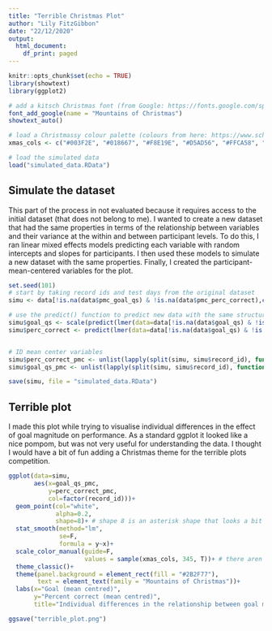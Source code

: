 ```yaml
---
title: "Terrible Christmas Plot"
author: "Lily FitzGibbon"
date: "22/12/2020"
output:
  html_document:
    df_print: paged
---
```


```r
knitr::opts_chunk$set(echo = TRUE)
library(showtext)
library(ggplot2)

# add a kitsch Christmas font (from Google: https://fonts.google.com/specimen/Mountains+of+Christmas) 
font_add_google(name = "Mountains of Christmas")
showtext_auto()

# load a Christmassy colour palette (colours from here: https://www.schemecolor.com/christmas-party.php)
xmas_cols <- c("#003F2E", "#018667", "#F8E19E", "#D5AD56", "#FFCA58", "#FF3213")

# load the simulated data
load("simulated_data.RData")
```

## Simulate the dataset  
This part of the process in not evaluated because it requires access to the initial dataset (that does not belong to me). I wanted to create a new dataset that had the same properties in terms of the relationship between variables and their variance at the within and between participant levels. To do this, I ran linear mixed effects models predicting each variable with random intercepts and slopes for participants. I then used these models to simulate a new dataset with the same properties. Finally, I created the participant-mean-centered variables for the plot.
  

```r
set.seed(101)
# start by taking record ids and test days from the original dataset
simu <- data[!is.na(data$pmc_goal_qs) & !is.na(data$pmc_perc_correct),c("record_id", "day")]

# use the predict() function to predict new data with the same structure, relationships and variance of our plot variables
simu$goal_qs <- scale(predict(lmer(data=data[!is.na(data$goal_qs) & !is.na(data$perc_correct),], goal_qs~scale(as.numeric(day))+ (scale(as.numeric(day))|record_id))), center=F)
simu$perc_correct <- predict(lmer(data=data[!is.na(data$goal_qs) & !is.na(data$perc_correct),], formula = scale(perc_correct, center=F) ~ scale(goal_qs, center=F) + scale(as.numeric(day))+ (scale(goal_qs, center=F)+ scale(as.numeric(day))|record_id)))


# ID mean center variables
simu$perc_correct_pmc <- unlist(lapply(split(simu, simu$record_id), function(ppt_dat){ scale(ppt_dat$perc_correct, scale=F) }))
simu$goal_qs_pmc <- unlist(lapply(split(simu, simu$record_id), function(ppt_dat){ scale(ppt_dat$goal_qs, scale=F) }))

save(simu, file = "simulated_data.RData")

```


## Terrible plot  

I made this plot while trying to visualise individual differences in the effect of goal magnitude on performance. As a standard ggplot it looked like a nice pompom, but was not very useful for understanding the data. I thought I would have a bit of fun adding a Christmas theme for the terrible plots competition.
  

```r
ggplot(data=simu, 
       aes(x=goal_qs_pmc, 
           y=perc_correct_pmc, 
           col=factor(record_id)))+
  geom_point(col="white", 
             alpha=0.2, 
             shape=8)+ # shape 8 is an asterisk shape that looks a bit like a snowflake
  stat_smooth(method="lm", 
              se=F,
              formula = y~x)+
  scale_color_manual(guide=F, 
                     values = sample(xmas_cols, 345, T))+ # there aren't enough colours in the palette for the 345 participants so the six colours are sampled 345 times
  theme_classic()+
  theme(panel.background = element_rect(fill = "#2B2F77"),
        text = element_text(family = "Mountains of Christmas"))+
  labs(x="Goal (mean centred)", 
       y="Percent correct (mean centred)", 
       title="Individual differences in the relationship between goal magnitude and performance")

ggsave("terrible_plot.png")

```

